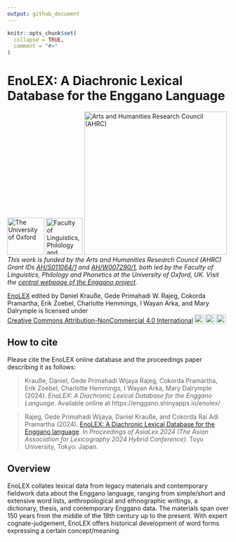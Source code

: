 ```yaml
---
output: github_document
---
```


<!-- README.md is generated from README.Rmd. Please edit that file -->

```r
knitr::opts_chunk$set(
  collapse = TRUE,
  comment = "#>"
)
```

# EnoLEX: A Diachronic Lexical Database for the Enggano Language

<!-- badges: start -->

[![The University of Oxford](enolex/www/file-oxweb-logo.gif){width="84"}](https://www.ox.ac.uk/) [![Faculty of Linguistics, Philology and Phonetics, the University of Oxford](enolex/www/file-lingphil.png){width="83"}](https://www.ling-phil.ox.ac.uk/) [![Arts and Humanities Research Council (AHRC)](enolex/www/file-ahrc.png){width="325"}](https://www.ukri.org/councils/ahrc/) </br>*This work is funded by the Arts and Humanities Research Council (AHRC) Grant IDs [AH/S011064/1](https://gtr.ukri.org/projects?ref=AH%2FS011064%2F1) and [AH/W007290/1](https://gtr.ukri.org/projects?ref=AH%2FW007290%2F1), both led by the Faculty of Linguistics, Philology and Phonetics at the University of Oxford, UK. Visit the [central webpage of the Enggano project](https://enggano.ling-phil.ox.ac.uk/)*.

<p xmlns:cc="http://creativecommons.org/ns#" xmlns:dct="http://purl.org/dc/terms/"><a property="dct:title" rel="cc:attributionURL" href="https://enggano.shinyapps.io/enolex/">EnoLEX</a> edited by <span property="cc:attributionName">Daniel Krauße, Gede Primahadi W. Rajeg, Cokorda Pramartha, Erik Zoebel, Charlotte Hemmings, I Wayan Arka, and Mary Dalrymple</span> is licensed under <a href="https://creativecommons.org/licenses/by-nc/4.0/?ref=chooser-v1" target="_blank" rel="license noopener noreferrer" style="display:inline-block;">Creative Commons Attribution-NonCommercial 4.0 International<img style="height:22px!important;margin-left:3px;vertical-align:text-bottom;" src="https://mirrors.creativecommons.org/presskit/icons/cc.svg?ref=chooser-v1" alt=""><img style="height:22px!important;margin-left:3px;vertical-align:text-bottom;" src="https://mirrors.creativecommons.org/presskit/icons/by.svg?ref=chooser-v1" alt=""><img style="height:22px!important;margin-left:3px;vertical-align:text-bottom;" src="https://mirrors.creativecommons.org/presskit/icons/nc.svg?ref=chooser-v1" alt=""></a></p>

<!-- badges: end -->

## How to cite

Please cite the EnoLEX online database and the proceedings paper describing it as follows:

> Krauße, Daniel, Gede Primahadi Wijaya Rajeg, Cokorda Pramartha, Erik Zoebel, Charlotte Hemmings, I Wayan Arka, Mary Dalrymple (2024). *EnoLEX: A Diachronic Lexical Database for the Enggano Language*. Available online at https://enggano.shinyapps.io/enolex/

> Rajeg, Gede Primahadi Wijaya, Daniel Krauße, and Cokorda Rai Adi Pramartha (2024). [EnoLEX: A Diachronic Lexical Database for the Enggano language](https://enggano.ling-phil.ox.ac.uk/static/papers/EnoLEX%20-%20A%20Diachronic%20Lexical%20Database%20for%20the%20Enggano%20language%20[Preprint].pdf). In *Proceedings of AsiaLex 2024 (The Asian Association for Lexicography 2024 Hybrid Conference)*. Toyo University, Tokyo: Japan.

## Overview

EnoLEX collates lexical data from legacy materials and contemporary fieldwork data about the Enggano language, ranging from simple/short and extensive word lists, anthropological and ethnographic writings, a dictionary, thesis, and contemporary Enggano data. The materials span over 150 years from the middle of the 19th century up to the present. With expert cognate-judgement, EnoLEX offers historical development of word forms expressing a certain concept/meaning.

